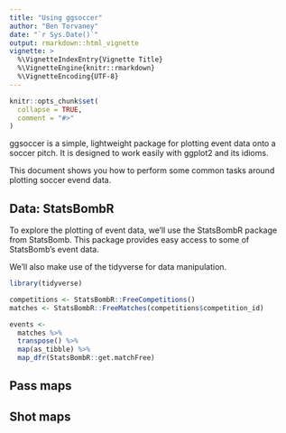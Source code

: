 ```yaml
---
title: "Using ggsoccer"
author: "Ben Torvaney"
date: "`r Sys.Date()`"
output: rmarkdown::html_vignette
vignette: >
  %\VignetteIndexEntry{Vignette Title}
  %\VignetteEngine{knitr::rmarkdown}
  %\VignetteEncoding{UTF-8}
---
```


```r
knitr::opts_chunk$set(
  collapse = TRUE,
  comment = "#>"
)
```

ggsoccer is a simple, lightweight package for plotting event data onto a soccer 
pitch. It is designed to work easily with ggplot2 and its idioms.

This document shows you how to perform some common tasks around plotting soccer
evend data.

## Data: StatsBombR

To explore the plotting of event data, we'll use the StatsBombR package from 
StatsBomb. This package provides easy access to some of StatsBomb's event data.

We'll also make use of the tidyverse for data manipulation.

```r
library(tidyverse)

competitions <- StatsBombR::FreeCompetitions()
matches <- StatsBombR::FreeMatches(competitions$competition_id)

events <- 
  matches %>% 
  transpose() %>% 
  map(as_tibble) %>% 
  map_dfr(StatsBombR::get.matchFree)
```


## Pass maps

## Shot maps
